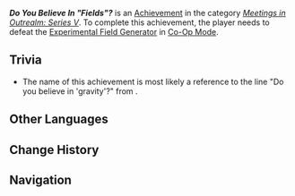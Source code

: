 {{Achievement Infobox
|id           = 86039
|order id     = 9038
|category     = Meetings in Outrealm: Series V
|description  = Defeat an [[Experimental Field Generator]] in [[Co-Op Mode]].
|requirements = 
|primogems    = 10
|tracking     = 
|topic        = Prototype Cal. Breguet;Co-Op Mode
|quest        = 
|hidden       = 
}}
'''''Do You Believe In "Fields"?''''' is an [[Achievement]] in the category ''[[Meetings in Outrealm: Series V]]''. To complete this achievement, the player needs to defeat the [[Experimental Field Generator]] in [[Co-Op Mode]].

==Trivia==
*The name of this achievement is most likely a reference to the line "Do you believe in 'gravity'?" from {{w|Jojo's Bizarre Adventure}}.

==Other Languages==
{{Other Languages
|en       = Do You Believe In "Fields"?
|zhs      = 你相信「场力」吗？
|zhs_rm   = 
|zht      = 你相信「場力」嗎？
|zht_rm   = 
|zh_tl    = 
|ja       = 君は「フィールド」を信じるか？
|ja_rm    = Kimi wa "Fiirudo" wo Shinjiru ka?
|ja_tl    = Do You Believe In "Fields"?
|ko       = 자네는 「장력」을 믿는가?
|ko_tl    = 
|es       = ¿Crees en la gravedad?
|es_tl    = Do You Believe in Gravity?
|fr       = Vous croyez aux « champs » ?
|fr_tl    = Do You Believe In "Fields"?
|ru       = Ты веришь в силу поля?
|ru_tl    = Do You Believe In the Power of Field?
|th       = เชื่อมั่นใน "พลังสนาม" มั้ย?
|th_rm    = 
|th_tl    = 
|vi       = Có Tin Vào "Trường Lực" Không?
|vi_tl    = 
|de       = Glaubst du an „Kraftfelder“?
|de_tl    = Do You Believe In "Force Fields"?
|id       = Apa Kamu Percaya dengan "Kekuatan Medan"?
|id_tl    = Do You Believe In "Force Fields"?
|pt       = Você Acredita em "Campos"?
|pt_tl    = 
|tr       = "Alanların Gücüne" İnanır Mısın?
|tr_tl    = 
|it       = Credi nei campi?
|it_tl    = 
}}

== Change History==
{{Change History|5.0}}

==Navigation==
{{Achievement Navbox}}